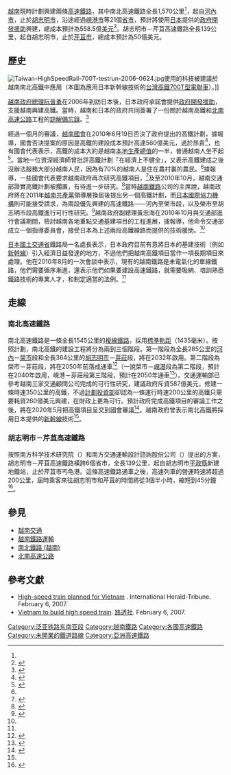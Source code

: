{{Future public transportation}}
{{Infobox rail system-route
|rail_name=越南高速鐵路
|name_bgcolor=
|banner_color=
|sec_banner_color=
|third_banner_color=
|logo_filename=
|image_width=
|logo_bgcolor=
|logo_note=
|system_map=
|mapimage_width=
|map_bgcolor=
|locale={{VIE}}
|service_type=[[高速鐵路|高速鐵路]]
|operation_note=
|system_length=1570公里<ref name="nld">[http://nld.com.vn/20100512122334196P0C1077/so-sai-du-an-hang-ti-usd.htm Sơ sài dự án ngàn tỉ] {{Wayback|url=http://nld.com.vn/20100512122334196P0C1077/so-sai-du-an-hang-ti-usd.htm |date=20110807120837 }}。 勞動者報。2010年5月12日。</ref>
|length_in_operation=
|total_length=
|line_title=线路
|lines=[[复线铁路|复线铁路]]
|standard=
|stations=
|route_title=线路
|main_route=
|secondary_route=
|branch_route=
|main_stations=
|ridership=
|fleet_size=
|max_speed=300km/h<ref name="deutsch">{{Cite news|title=Rail boss: Vietnam to begin high-speed line in 2010|publisher=Monstersandcritics.com|work=[[德新社|Deutsche Presse-Agentur]]|date=23/10/07|url=http://www.monstersandcritics.com/news/business/news/article_1367738.php/Rail_boss_Vietnam_to_begin_high-speed_line_in_2010|accessdate=7 January 2011|deadurl=yes|archiveurl=https://archive.is/20130129004154/http://www.monstersandcritics.com/news/business/news/article_1367738.php/Rail_boss_Vietnam_to_begin_high-speed_line_in_2010|archivedate=2013年1月29日|df=}}</ref>
|track_gauge=[[标准轨|标准轨]]（1435 毫米）
|depot=
|operator=
|franchise=
|hq=
|key_person=
|website=
|route_map=
}}

[[越南|越南]]現時計劃興建兩條[[高速鐵路|高速鐵路]]，其中南北高速鐵路全長1,570公里<ref name="nld"/>，起自[[河內市|河內市]]，止於[[胡志明市|胡志明市]]，沿途經過[[峴港市|峴港市]]等21個[[越南行政區劃|省市]]，預計將使用[[日本|日本]]提供的[[政府開發援助|政府開發援助]]興建，總成本預計為558.5億[[美元|美元]]<ref>{{Cite news|title=Sẽ có đường sắt cao tốc 300km/h Hà Nội - TP HCM|publisher=Dat Viet News|url=http://www.baodatviet.vn/Home/chinhtrixahoi/Se-co-duong-sat-cao-toc-300kmh-Ha-Noi--TP-HCM/200912/74510.datviet|accessdate=2009-12-30|deadurl=yes|archiveurl=https://archive.is/20120721172109/http://www.baodatviet.vn/Home/chinhtrixahoi/Se-co-duong-sat-cao-toc-300kmh-Ha-Noi--TP-HCM/200912/74510.datviet|archivedate=2012-07-21}}</ref>。胡志明市－芹苴高速鐵路全長139公里，起自胡志明市，止於[[芹苴市|芹苴市]]，總成本預計為50億美元。

== 歷史 ==
[[File:Taiwan-HighSpeedRail-700T-testrun-2006-0624.jpg|thumb]]使用的科技被建議於越南南北高鐵中應用（本圖為應用日本新幹線技術的[[台灣高鐵700T型電聯車|台灣高鐵700T型電聯車]]）。]]

[[越南政府總理|越南政府總理]][[阮晉勇|阮晉勇]]在2006年到訪日本後，日本政府承諾會提供[[政府開發援助|政府開發援助]]，支援越南興建高鐵。當時，越南和日本的政府共同簽署了一份關於越南高鐵和[[北南高速公路_(越南)|北南高速公路]]工程的[[諒解備忘錄|諒解備忘錄]]。<ref name="cpv1">{{citeweb|url=http://www.cpv.org.vn/cpv/Modules/News_English/News_Detail_E.aspx?CN_ID=81988&CO_ID=30107|title=The visit to Japan successful: says PM Nguyen Tan Dung|publisher=[[越南共產黨|越南共產黨]]|date=2006-10-22|accessdate=2010-11-01|deadurl=yes|archiveurl=https://web.archive.org/web/20110929020904/http://www.cpv.org.vn/cpv/Modules/News_English/News_Detail_E.aspx?CN_ID=81988&CO_ID=30107|archivedate=2011-09-29}}</ref>

經過一個月的審議，[[越南國會|越南國會]]在2010年6月19日否決了政府提出的高鐵計劃，據報導，國會否決提案的原因是高鐵的建設成本預計高達560億美元，過於昂貴<ref>{{cite news|url=http://www.dfdaily.com/html/51/2010/9/1/514380.shtml|title=越南痴心不改重启高铁项目|publisher=[[東方早報|東方早報]]|date=2010年9月1日|accessdate=2011年2月26日|deadurl=yes|archiveurl=https://web.archive.org/web/20110303195100/http://www.dfdaily.com/html/51/2010/9/1/514380.shtml|archivedate=2011年3月3日}}</ref>，也有國會代表表示，高鐵的成本大約是越南[[本地生產總值|本地生產總值]]的一半，普通越南人坐不起<ref name="metroca-rej">{{cite news |url=http://www.metronews.ca/vancouver/world/article/557979--vietnamese-legislators-reject-56b-bullet-train-in-rare-move-against-communist-leaders |title=Vietnamese legislators reject $56B bullet train in rare move against Communist leaders |agency=[[美聯社|美聯社]] |publisher=Metro News Vancouver |date=2010-06-21 |accessdate=2010-06-21 |deadurl=yes |archiveurl=https://web.archive.org/web/20100628061127/http://english.vietnamnet.vn/politics/201006/National-Assembly-rejects-express-railway-project-917324/ |archivedate=2010年6月28日 |df= }}</ref>。當地一位資深經濟師曾批評高鐵計劃「在經濟上不健全」，又表示高鐵建成之後沒辦法服務大部分越南人民，因為有70%的越南人是住在農村裏的農民。<ref name="metroca-rej"/>據報導，一些國會代表要求越南政府再次研究高鐵項目。<ref name="na-rejection">{{cite news|url=http://english.vietnamnet.vn/politics/201006/National-Assembly-rejects-express-railway-project-917324/ |title=National Assembly rejects express railway project |publisher=VietNamNet Bridge |date=2010-06-21 |accessdate=2010-06-21 |deadurl=yes |archiveurl=https://web.archive.org/web/20100628061127/http://www.english.vietnamnet.vn/politics/201006/National-Assembly-rejects-express-railway-project-917324/ |archivedate=2010-06-28 }} </ref>及至2010年10月，越南交通部證實高鐵計劃被擱置，有待進一步研究。<ref name="oct2010">{{cite news|url=http://english.vietnamnet.vn/en/politics/914/transport-ministry-moves-on-with-two-express-railways.html|title=Transport Ministry moves on with two express railways|date=2010-10-30|accessdate=2010-10-31|archive-date=2010-11-01|archive-url=https://web.archive.org/web/20101101024746/http://english.vietnamnet.vn/en/politics/914/transport-ministry-moves-on-with-two-express-railways.html|dead-url=no}}</ref>當時[[越南鐵路|越南鐵路]]公司的主席說，越南政府將在2011年[[越南共產黨|越南共產黨]]領導層換屆後提出另一個高鐵計劃，而[[日本國際協力機構|日本國際協力機構]]則可能接受請求，為兩段優先興建的高速鐵路——河內至榮市段，以及榮市至胡志明市段高鐵進行可行性研究。<ref name="jptimes-au10">{{cite news|url=http://search.japantimes.co.jp/cgi-bin/nn20100828f2.html|title=Held up Vietnam rail plan still counts on Japan|author=Maya Kaneko|newspaper=Kyodo News|publisher=The Japan Times|date=2010-08-28|accessdate=2010-11-01|archive-date=2010-08-31|archive-url=https://web.archive.org/web/20100831013648/http://search.japantimes.co.jp/cgi-bin/nn20100828f2.html|dead-url=no}}</ref>越南政府副總理黃忠海在2010年10月與交通部進行會議期間，檢討越南各地重點交通基建項目的工程進展，據報導，他命令交通部成立一個指導委員會，接受日本為上述兩段高鐵線路而提供的技術援助。<ref name="oct2010" />

[[日本國土交通省|日本國土交通省]]鐵路局一名處長表示，日本政府目前有意將日本的基建技術（例如[[新幹線|新幹線]]）引入經濟日益發達的地方，不過他們把越南高鐵項目當作一項長期項目來處理。他在2010年8月的一次會談中表示，現有的越南鐵路是未電氣化的單線鐵路，他們需要循序漸進，還表示他們如果要建設高速鐵路，就需要吸納、培訓熟悉鐵路技術的專業人才，和制定適當的法例。<ref name="jptimes-au10" />

== 走線 ==
=== 南北高速鐵路 ===
南北高速鐵路是一條全長1545公里的[[複線鐵路|複線鐵路]]，採用[[標準軌|標準軌距]]（1435毫米）。按照計劃，南北高鐵的建設工程將分為兩到三個階段。第一階段為全長285公里的[[河內|河內]]－[[榮市|榮市]]段和全長364公里的[[胡志明市|胡志明市]]－[[芽莊|芽莊]]段，將在2032年啟用。第二階段為榮市－芽莊段，將在2050年前落成通車<ref>{{cite news |author1=Đoàn Loan |title=Chặng đường 10 năm đề xuất dự án đường sắt tốc độ cao |url=https://vnexpress.net/thoi-su/chang-duong-10-nam-de-xuat-du-an-duong-sat-toc-do-cao-3951677.html |date=2019-07-14 |accessdate=2019-07-30 |work=VnExpress |publisher=Bộ Khoa học Công nghệ |location=Hà Nội |language=vi |archive-date=2019-07-15 |archive-url=https://web.archive.org/web/20190715104503/https://vnexpress.net/thoi-su/chang-duong-10-nam-de-xuat-du-an-duong-sat-toc-do-cao-3951677.html |dead-url=no }}</ref>（一說榮市－[[峴港|峴港]]段為第二階段，預計在2040年啟用，峴港－芽莊段第三階段，預計在2050年通車<ref>{{cite news |author1=Tuấn Phùng |title=Bộ GTVT sẽ giải trình về dự án đường sắt tốc độ cao Bắc - Nam |url=https://tuoitre.vn/bo-gtvt-se-giai-trinh-ve-du-an-duong-sat-toc-do-cao-bac-nam-20190709182947049.htm |accessdate=2019-07-30 |work=Tuổi Trẻ |publisher=Đoàn Thanh niên Cộng sản Hồ Chí Minh Thành phố Hồ Chí Minh |date=2019-07-09 |language=vi |archive-date=2019-07-30 |archive-url=https://web.archive.org/web/20190730132730/https://tuoitre.vn/bo-gtvt-se-giai-trinh-ve-du-an-duong-sat-toc-do-cao-bac-nam-20190709182947049.htm |dead-url=no }}</ref>）。交通運輸部已參考越南三家交通顧問公司完成的可行性研究，建議政府斥資587億美元，修建一條時速350公里的高鐵，不過[[越南計劃投資部|計劃投資部]]卻認為一條運行時速200公里的高鐵只需要耗資260億美元興建，在財政上更為可行。預計政府完成高鐵項目的審議工作之後，將在2020年5月把高鐵項目呈交到國會審議<ref>{{cite news |author1=Đoàn Loan |title=Thứ trưởng Kế hoạch và Đầu tư lý giải đề xuất đường sắt tốc độ 200 km/h |url=https://vnexpress.net/thoi-su/thu-truong-ke-hoach-va-dau-tu-ly-giai-de-xuat-duong-sat-toc-do-200-km-h-3954888.html |date=2019-07-19 |accessdate=2019-07-30 |work=VnExpress |publisher=Bộ Khoa học Công nghệ |location=Hà Nội |language=vi |archive-date=2019-07-30 |archive-url=https://web.archive.org/web/20190730132726/https://vnexpress.net/thoi-su/thu-truong-ke-hoach-va-dau-tu-ly-giai-de-xuat-duong-sat-toc-do-200-km-h-3954888.html |dead-url=no }}</ref>。越南政府曾表示南北高鐵將採用日本提供的[[新幹線|新幹線]]技術<ref name="jptimes-au10" />。

=== 胡志明市－芹苴高速鐵路 ===
按照南方科学技术研究院（{{lang|vi|Viện Khoa học và Công nghệ phương Nam}}）和南方交通運輸設計諮詢股份公司（{{lang|vi|Công ty cổ phần tư vấn thiết kế giao thông vận tải phía Nam}}）提出的方案，胡志明市－芹苴高速鐵路橫跨6個省市，全長139公里，起自胡志明市[[平政縣|平政縣]]新建地鐵站，止於芹苴市丐龟港。這條高速鐵路通車之後，高速列車的營運時速將超過200公里，屆時乘客來往胡志明市和芹苴的時間將從3個半小時，縮短到45分鐘<ref>{{cite news |author=Tuan Son |title=Canadian fund to invest in Saigon-Mekong high-speed rail |url=https://tuoitrenews.vn/news/society/20180307/canadian-fund-to-invest-in-saigonmekong-highspeed-rail/44411.html |accessdate=2019-04-17 |work=Tuoi Tre News |location=Ho Chi Minh City |date=2018-03-07 |archive-date=2019-06-09 |archive-url=https://web.archive.org/web/20190609125031/https://tuoitrenews.vn/news/society/20180307/canadian-fund-to-invest-in-saigonmekong-highspeed-rail/44411.html |dead-url=no }}</ref>。

== 參見 ==
{{Portal box|鐵路|越南}}
* [[越南交通|越南交通]]
* [[越南鐵路運輸|越南鐵路運輸]]
* [[南北鐵路_(越南)|南北鐵路 (越南)]]
* [[北南高速公路_(越南)|北南高速公路]]

==參考文獻==
<div class="references-small">
<references></references>
</div>
* [http://www.iht.com/articles/2007/02/06/business/vietrail.php High-speed train planned for Vietnam] {{Wayback|url=http://www.iht.com/articles/2007/02/06/business/vietrail.php |date=20081013111046 }}. International Herald-Tribune. February 6, 2007.
* [http://www.reuters.com/article/latestCrisis/idUSHAN159060 Vietnam to build high speed train]. [[路透社|路透社]]. February 6, 2007.

{{高速铁路}}
{{昆明－新加坡铁路}}

[[Category:泛亚铁路东南亚段|Category:泛亚铁路东南亚段]]
[[Category:越南鐵路|Category:越南鐵路]]
[[Category:各國高速鐵路|Category:各國高速鐵路]]
[[Category:未開業的鐵道路線|Category:未開業的鐵道路線]]
[[Category:亞洲高速鐵路|Category:亞洲高速鐵路]]